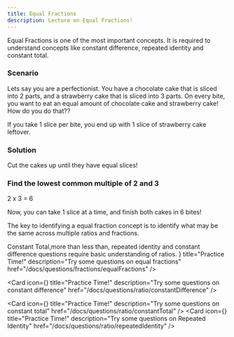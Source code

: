 ```yaml
---
title: Equal Fractions
description: Lecture on Equal Fractions!
---
```




Equal Fractions is one of the most important concepts. It is required to understand concepts like constant difference, repeated identity and constant total.

### Scenario

Lets say you are a perfectionist. You have a chocolate cake that is sliced into 2 parts, and a strawberry cake that is sliced into 3 parts. On every bite, you want to eat
an equal amount of chocolate cake and strawberry cake! How do you do that??

<div className="flex flex-wrap space-between">
  <EqualPartPieChartComponent title={"Chocolate Cake"} slices={2} />
  <EqualPartPieChartComponent title={"Strawberry Cake"} slices={3} />
</div>

If you take 1 slice per bite, you end up with 1 slice of strawberry cake leftover.

### Solution

Cut the cakes up until they have equal slices!

<div className="steps">

<div className="step">
<h3>Find the lowest common multiple of 2 and 3</h3>

<p>2 x 3 = 6</p>
</div>
</div>

<div className="flex flex-wrap space-between">
  <EqualPartPieChartComponent title={"Chocolate Cake"} slices={6} />
  <EqualPartPieChartComponent title={"Strawberry Cake"} slices={6} />
</div>

Now, you can take 1 slice at a time, and finish both cakes in 6 bites!

The key to identifying a equal fraction concept is to identify what may be the same across multiple ratios and fractions.

<Callout type="warn" title="Note">
  Constant Total,more than less than, repeated identity and constant difference
  questions require basic understanding of ratios.
</Callout>

<Cards>
  <Card icon={<FileQuestion />} title="Practice Time!" description="Try some questions on equal fractions" href="/docs/questions/fractions/equalFractions" />

<Card
  icon={<FileQuestion />}
  title="Practice Time!"
  description="Try some questions on constant difference"
  href="/docs/questions/ratio/constantDifference"
/>

<Card
  icon={<FileQuestion />}
  title="Practice Time!"
  description="Try some questions on constant total"
  href="/docs/questions/ratio/constantTotal"
/>
<Card
  icon={<FileQuestion />}
  title="Practice Time!"
  description="Try some questions on Repeated Identity"
  href="/docs/questions/ratio/repeatedIdentity"
/>
</Cards>
